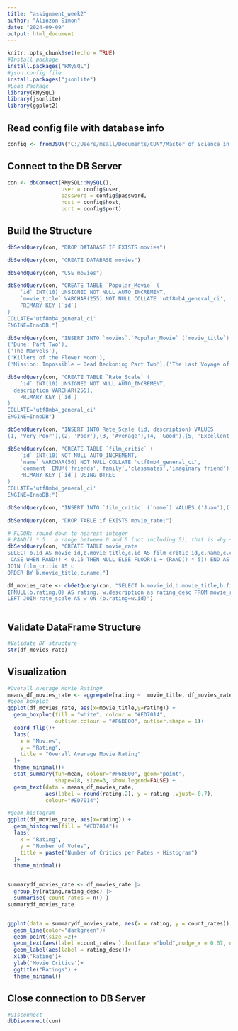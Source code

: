 ---
title: "assignment_week2"
author: "Alinzon Simon"
date: "2024-09-09"
output: html_document
---

```{r setup, include=FALSE}
knitr::opts_chunk$set(echo = TRUE)
#Install package
install.packages("RMySQL")
#json config file
install.packages("jsonlite")
#Load Package
library(RMySQL)
library(jsonlite)
library(ggplot2)

```

## Read config file with database info

```{r db-config}
config <- fromJSON("C:/Users/msall/Documents/CUNY/Master of Science in Data Science/classes/data-607/RProgramming/data607/assignments/config.json")

```

## Connect to the DB Server

```{r connectdb, echo=FALSE}
con <- dbConnect(RMySQL::MySQL(),
                 user = config$user,
                 password = config$password,
                 host = config$host,
                 port = config$port)

```


## Build the Structure

```{r Structure, echo=TRUE, message=FALSE, warning=FALSE}
dbSendQuery(con, "DROP DATABASE IF EXISTS movies")

dbSendQuery(con, "CREATE DATABASE movies")

dbSendQuery(con, "USE movies")

dbSendQuery(con, "CREATE TABLE `Popular_Movie` (
	`id` INT(10) UNSIGNED NOT NULL AUTO_INCREMENT,
	`movie_title` VARCHAR(255) NOT NULL COLLATE 'utf8mb4_general_ci',
	PRIMARY KEY (`id`)
)
COLLATE='utf8mb4_general_ci'
ENGINE=InnoDB;")

dbSendQuery(con, "INSERT INTO `movies`.`Popular_Movie` (`movie_title`) VALUES 
('Dune: Part Two'),
('The Marvels'), 
('Killers of the Flower Moon'),
('Mission: Impossible – Dead Reckoning Part Two'),('The Last Voyage of the Demeter'), ('Poor Things');")

dbSendQuery(con, "CREATE TABLE `Rate_Scale` (
	`id` INT(10) UNSIGNED NOT NULL AUTO_INCREMENT,
  description VARCHAR(255),
	PRIMARY KEY (`id`) 
)
COLLATE='utf8mb4_general_ci'
ENGINE=InnoDB")

dbSendQuery(con, "INSERT INTO Rate_Scale (id, description) VALUES
(1, 'Very Poor'),(2, 'Poor'),(3, 'Average'),(4, 'Good'),(5, 'Excellent');")

dbSendQuery(con, "CREATE TABLE `film_critic` (
	`id` INT(10) NOT NULL AUTO_INCREMENT,
	`name` VARCHAR(50) NOT NULL COLLATE 'utf8mb4_general_ci',
	`comment` ENUM('friends','family','classmates','imaginary friend') NOT NULL DEFAULT 'imaginary friend' COLLATE 'utf8mb4_general_ci',
	PRIMARY KEY (`id`) USING BTREE
)
COLLATE='utf8mb4_general_ci'
ENGINE=InnoDB;")

dbSendQuery(con, "INSERT INTO `film_critic` (`name`) VALUES ('Juan'),('David'),('Michael'),('Chris'),('Sam');")

dbSendQuery(con, "DROP TABLE if EXISTS movie_rate;")

# FLOOR: round down to nearest integer
# RAND() * 5 : a range between 0 and 5 (not including 5), that is why +1 is added
dbSendQuery(con, "CREATE TABLE movie_rate
SELECT b.id AS movie_id,b.movie_title,c.id AS film_critic_id,c.name,c.comment,
 CASE WHEN RAND() < 0.15 THEN NULL ELSE FLOOR(1 + (RAND() * 5)) END AS rating FROM popular_movie AS b
JOIN film_critic AS c
ORDER BY b.movie_title,c.name;")

df_movies_rate <- dbGetQuery(con, "SELECT b.movie_id,b.movie_title,b.film_critic_id,b.name,b.`comment`,
IFNULL(b.rating,0) AS rating, w.description as rating_desc FROM movie_rate AS b
LEFT JOIN rate_scale AS w ON (b.rating=w.id)")



```

## Validate DataFrame Structure

```{r df_structure, echo=FALSE}


#Validate DF structure 
str(df_movies_rate)

```


## Visualization
```{r db-visualization, echo=TRUE, message=FALSE, warning=FALSE}
#Overall Average Movie Rating#
means_df_movies_rate <- aggregate(rating ~  movie_title, df_movies_rate, mean)
#geom_boxplot
ggplot(df_movies_rate, aes(x=movie_title,y=rating)) +
  geom_boxplot(fill = "white", colour = "#ED7014",
               outlier.colour = "#F6BE00", outlier.shape = 1)+
  coord_flip()+
  labs(
    x = "Movies",
    y = "Rating",
    title = "Overall Average Movie Rating"
  )+
  theme_minimal()+
  stat_summary(fun=mean, colour="#F6BE00", geom="point", 
               shape=18, size=3, show.legend=FALSE) +
  geom_text(data = means_df_movies_rate,
            aes(label = round(rating,2), y = rating ,vjust=-0.7),
            colour="#ED7014")

#geom_histogram
ggplot(df_movies_rate, aes(x=rating)) + 
  geom_histogram(fill = "#ED7014")+
  labs(
    x = "Rating",
    y = "Number of Votes",
    title = paste("Number of Critics per Rates - Histogram")
  )+
  theme_minimal()


summarydf_movies_rate <- df_movies_rate |>
  group_by(rating,rating_desc) |>
  summarise( count_rates = n() )
summarydf_movies_rate


ggplot(data = summarydf_movies_rate, aes(x = rating, y = count_rates)) +
  geom_line(color="darkgreen")+
  geom_point(size =2)+
  geom_text(aes(label =count_rates ),fontface ="bold",nudge_x = 0.07, nudge_y = 0.1)+
  geom_label(aes(label = rating_desc))+
  xlab('Rating')+
  ylab('Movie Critics')+
  ggtitle("Ratings") +
  theme_minimal()

```

## Close connection to DB Server

```{r closeconnection, echo=FALSE}

#Disconnect
dbDisconnect(con)

```

